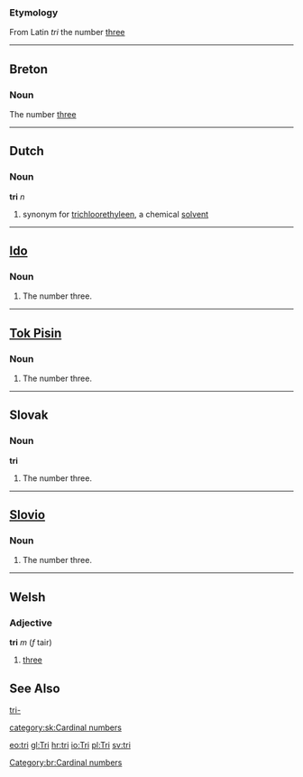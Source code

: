 ===Etymology===

From Latin ''tri'' the number [[three]]

----
==Breton==

===Noun===
The number [[three]]
[[Category:br:Cardinal numbers]]
----
==Dutch==
===Noun===
'''tri''' ''n''
#synonym for [[trichloorethyleen]], a chemical [[solvent]]

----

==[[Ido]]==
===Noun===

# The number three.
----

==[[Tok Pisin]]==
===Noun===

# The number three.
----
==Slovak==
===Noun===
'''tri'''
#The number three.
----
==[[Slovio]]==
===Noun===

# The number three.

----
==Welsh==
===Adjective===
'''tri''' ''m'' (''f'' tair)
# [[three]]

==See Also==
[[tri-]]

[[category:sk:Cardinal numbers]]

[[eo:tri]]
[[gl:Tri]]
[[hr:tri]]
[[io:Tri]]
[[pl:Tri]]
[[sv:tri]]